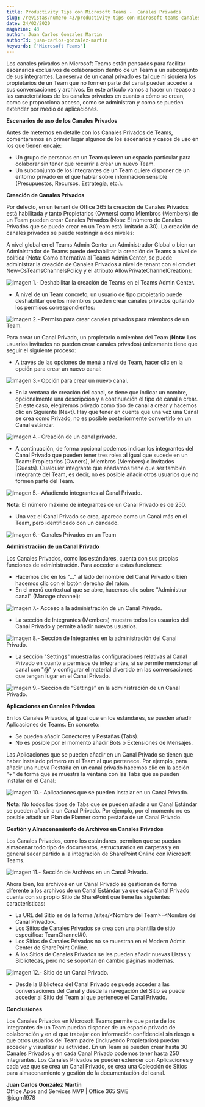 ```yaml
---
title: Productivity Tips con Microsoft Teams -  Canales Privados
slug: /revistas/numero-43/productivity-tips-con-microsoft-teams-canales-privados
date: 24/02/2020
magazine: 43
author: Juan Carlos Gonzalez Martin
authorId: juan-carlos-gonzalez-martin
keywords: ['Microsoft Teams']
---
```






Los canales privados en Microsoft Teams están pensados para facilitar escenarios exclusivos de colaboración dentro de un Team a un subconjunto de sus integrantes. La reserva de un canal privado es tal que ni siquiera los propietarios de un Team que no formen parte del canal pueden acceder a sus conversaciones y archivos. En este artículo vamos a hacer un repaso a las características de los canales privados en cuanto a cómo se crean, como se proporciona acceso, como se administran y como se pueden extender por medio de aplicaciones.

**Escenarios de uso de los Canales Privados**

Antes de meternos en detalle con los Canales Privados de Teams, comentaremos en primer lugar algunos de los escenarios y casos de uso en los que tienen encaje:

- Un grupo de personas en un Team quieren un espacio particular para colaborar sin tener que recurrir a crear un nuevo Team.
- Un subconjunto de los integrantes de un Team quiere disponer de un entorno privado en el que hablar sobre información sensible (Presupuestos, Recursos, Estrategia, etc.).


**Creación de Canales Privados**

Por defecto, en un tenant de Office 365 la creación de Canales Privados está habilitada y tanto Propietarios (Owners) como Miembros (Members) de un Team pueden crear Canales Privados (Nota: El número de Canales Privados que se puede crear en un Team está limitado a 30). La creación de canales privados se puede restringir a dos niveles:

A nivel global en el Teams Admin Center un Administrador Global o bien un Administrador de Teams puede deshabilitar la creación de Teams a nivel de política (Nota: Como alternativa al Teams Admin Center, se puede administrar la creación de Canales Privados a nivel de tenant con el cmdlet New-CsTeamsChannelsPolicy y el atributo AllowPrivateChannelCreation):

![Imagen 1.- Deshabilitar la creación de Teams en el Teams Admin Center.](../../../images/numero43/productivity-tips-con-microsoft-teams-canales-privados/image1.png)

- A nivel de un Team concreto, un usuario de tipo propietario puede deshabilitar que los miembros pueden crear canales privados quitando los permisos correspondientes:


![Imagen 2.- Permiso para crear canales privados para miembros de un Team.](../../../images/numero43/productivity-tips-con-microsoft-teams-canales-privados/image2.png)

Para crear un Canal Privado, un propietario o miembro del Team (**Nota:** Los usuarios invitados no pueden crear canales privados) únicamente tiene que seguir el siguiente proceso:

- A través de las opciones de menú a nivel de Team, hacer clic en la opción para crear un nuevo canal:


![Imagen 3.- Opción para crear un nuevo canal.](../../../images/numero43/productivity-tips-con-microsoft-teams-canales-privados/image3.png)

- En la ventana de creación del canal, se tiene que indicar un nombre, opcionalmente una descripción y a continuación el tipo de canal a crear. En este caso, elegiremos privado como tipo de canal a crear y hacemos clic en Siguiente (Next). Hay que tener en cuenta que una vez una Canal se crea como Privado, no es posible posteriormente convertirlo en un Canal estándar.​


![Imagen 4.- Creación de un canal privado.](../../../images/numero43/productivity-tips-con-microsoft-teams-canales-privados/image4.png)

- A continuación, de forma opcional podemos indicar los integrantes del Canal Privado que pueden tener tres roles al igual que sucede en un Team: Propietarios (Owners), Miembros (Members) o Invitados (Guests). Cualquier integrante que añadamos tiene que ser también integrante del Team, es decir, no es posible añadir otros usuarios que no formen parte del Team.


![Imagen 5.- Añadiendo integrantes al Canal Privado.](../../../images/numero43/productivity-tips-con-microsoft-teams-canales-privados/image5.png)

**Nota**: El número máximo de integrantes de un Canal Privado es de 250.

- Una vez el Canal Privado se crea, aparece como un Canal más en el Team, pero identificado con un candado.


![Imagen 6.- Canales Privados en un Team](../../../images/numero43/productivity-tips-con-microsoft-teams-canales-privados/image6.png)

**Administración de un Canal Privado**

Los Canales Privados, como los estándares, cuenta con sus propias funciones de administración. Para acceder a estas funciones:

- Hacemos clic en los "…" al lado del nombre del Canal Privado o bien hacemos clic con el botón derecho del ratón.
- En el menú contextual que se abre, hacemos clic sobre "Administrar canal" (Manage channel):


![Imagen 7.- Acceso a la administración de un Canal Privado.](../../../images/numero43/productivity-tips-con-microsoft-teams-canales-privados/image7.png)

- La sección de Integrantes (Members) muestra todos los usuarios del Canal Privado y permite añadir nuevos usuarios.


![Imagen 8.- Sección de Integrantes en la administración del Canal Privado.](../../../images/numero43/productivity-tips-con-microsoft-teams-canales-privados/image8.png)

- La sección "Settings" muestra las configuraciones relativas al Canal Privado en cuanto a permisos de integrantes, si se permite mencionar al canal con "@" y configurar el material divertido en las conversaciones que tengan lugar en el Canal Privado.


![Imagen 9.- Sección de “Settings” en la administración de un Canal Privado.](../../../images/numero43/productivity-tips-con-microsoft-teams-canales-privados/image9.png)

**Aplicaciones en Canales Privados**

En los Canales Privados, al igual que en los estándares, se pueden añadir Aplicaciones de Teams. En concreto:

- Se pueden añadir Conectores y Pestañas (Tabs).
- No es posible por el momento añadir Bots o Extensiones de Mensajes.


Las Aplicaciones que se pueden añadir en un Canal Privado se tienen que haber instalado primero en el Team al que pertenece. Por ejemplo, para añadir una nueva Pestaña en un canal privado hacemos clic en la acción "+" de forma que se muestra la ventana con las Tabs que se pueden instalar en el Canal:

![Imagen 10.- Aplicaciones que se pueden instalar en un Canal Privado.](../../../images/numero43/productivity-tips-con-microsoft-teams-canales-privados/image10.png)

**Nota**: No todos los tipos de Tabs que se pueden añadir a un Canal Estándar se pueden añadir a un Canal Privado. Por ejemplo, por el momento no es posible añadir un Plan de Planner como pestaña de un Canal Privado.

**Gestión y Almacenamiento de Archivos en Canales Privados**

Los Canales Privados, como los estándares, permiten que se puedan almacenar todo tipo de documentos, estructurarlos en carpetas y en general sacar partido a la integración de SharePoint Online con Microsoft Teams.

![Imagen 11.- Sección de Archivos en un Canal Privado.](../../../images/numero43/productivity-tips-con-microsoft-teams-canales-privados/image11.png)

Ahora bien, los archivos en un Canal Privado se gestionan de forma diferente a los archivos de un Canal Estándar ya que cada Canal Privado cuenta con su propio Sitio de SharePoint que tiene las siguientes características:

- La URL del Sitio es de la forma /sites/&lt;Nombre del Team&gt;-&lt;Nombre del Canal Privado&gt;.
- Los Sitios de Canales Privados se crea con una plantilla de sitio específica: TeamChannel#0.
- Los Sitios de Canales Privados no se muestran en el Modern Admin Center de SharePoint Online.
- A los Sitios de Canales Privados se les pueden añadir nuevas Listas y Bibliotecas, pero no se soportan en cambio páginas modernas.


![Imagen 12.- Sitio de un Canal Privado.](../../../images/numero43/productivity-tips-con-microsoft-teams-canales-privados/image12.png)

- Desde la Biblioteca del Canal Privado se puede acceder a las conversaciones del Canal y desde la navegación del Sitio se puede acceder al Sitio del Team al que pertenece el Canal Privado.


**Conclusiones**

Los Canales Privados en Microsoft Teams permite que parte de los integrantes de un Team puedan disponer de un espacio privado de colaboración y en el que trabajar con información confidencial sin riesgo a que otros usuarios del Team padre (incluyendo Propietarios) puedan acceder y visualizar su actividad. En un Team se pueden crear hasta 30 Canales Privados y en cada Canal Privado podemos tener hasta 250 integrantes. Los Canales Privados se pueden extender con Aplicaciones y cada vez que se crea un Canal Privado, se crea una Colección de Sitios para almacenamiento y gestión de la documentación del canal.



**Juan Carlos González Martín** <br />
Office Apps and Services MVP | Office 365 SME <br />
@jcgm1978 
 
